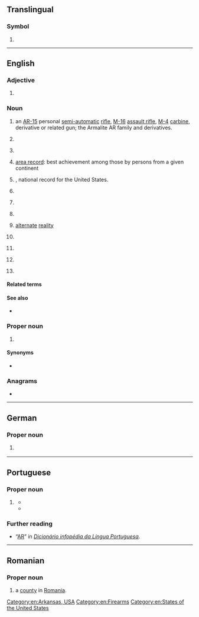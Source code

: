 {{also|Appendix:Variations of "ar"}}
==Translingual==
{{wikipedia}}

===Symbol===
{{mul-symbol}}

# {{ISO 3166|1|2|Argentina}}

----

==English==

===Adjective===
{{en-adj|-}}

# {{lb|en|statistics}} {{initialism of|en|autoregressive}}

===Noun===
{{en-noun|~}}

# {{lb|en|countable|weaponry}} an [[AR-15]] personal [[semi-automatic]] [[rifle]], [[M-16]] [[assault rifle]], [[M-4]] [[carbine]], derivative or related gun; the Armalite AR family and derivatives.
# {{lb|en|biochemistry}} {{init of|en|[[androgen]] [[receptor]]}}
# {{lb|en|accounting|uncountable|or|plurale tantum}} {{initialism of|en|accounts receivable}}
# {{lb|en|sports|countable}} [[area record]]: best achievement among those by persons from a given continent
# {{lb|en|sports|US|countable}} {{abbreviation of|en|[[American]] [[record]]}}, national record for the United States.
# {{lb|en|crime}} {{initialism of|en|[[armed]] [[robbery]]}}
# {{lb|en|computing|chiefly|uncountable}} {{initialism of|en|augmented reality}}
# {{lb|en|countable}} {{initialism of|en|aspect ratio}}
# {{lb|en|fan fiction}} [[alternate]] [[reality]]
# {{lb|en|meteorology}} {{initialism of|en|w:atmospheric river}}
# {{lb|en|emergency medicine}} {{initialism of|en|artificial respiration}}
# {{lb|en|philately|postal service}} {{initialism of|en|[[acknowledgment]] of [[receipt]]}}
# {{lb|en|law|politics}} {{initialism of|en|[[assembly]] [[resolution]]}}

====Related terms====
{{rel3|en|title=assembly resolution|
|SB
|HB
|SR
|AB
|HR
}}
{{rel3|en|title=augmented reality|
|[[VR]] ([[virtual reality]])
|[[RR]] ([[real reality]])
}}

====See also====
* {{sense|gun}} {{l|en|AK}}

===Proper noun===
{{en-proper noun}}

# {{form of|en|Postal abbreviation|Arkansas}}

====Synonyms====
* {{sense|Arkansas}} {{l|en|Ark.}} {{qualifier|standard, not postal, abbreviation}}

===Anagrams===
* {{anagrams|en|a=ar|RA|Ra}}

[[Category:en:Arkansas, USA]]
[[Category:en:Firearms]]
[[Category:en:States of the United States]]

----

==German==

===Proper noun===
{{head|de|proper noun}}

# {{form of|de|{{w|ISO 3166-2:CH}} code|{{l|de|Appenzell Ausserrhoden}}}} {{q|canton}}

----

==Portuguese==

===Proper noun===
{{pt-proper noun}}

# {{lb|pt|Portugal}} {{initialism of|pt|{{w|Assembleia da República}}||Assembly of the Republic, the unicameral parliament of Portugal}}
#* {{quote-journal|pt|date=2022-02-06|work=CNN Portugal|author=Paulo Portas
|title=Chega quer vice-presidente na '''AR'''. Como está a extrema-direita nos outros países da UE?
|url=https://cnnportugal.iol.pt/videos/chega-quer-vice-presidente-na-ar-como-esta-a-extrema-direita-nos-outros-paises-da-ue/620042800cf2c7ea0f179496
|passage=Foi uma das primeiras polémicas a sair das eleições legislativas: o Chega quer um lugar na vice-presidência da '''Assembleia da República''' - ao qual tem, tradicionalmente, direito, por ter sido a terceira força política mais votada - mas a esquerda ameaça vetar a proposta. Em Global, Paulo Portas explicou o que se passa noutros países europeus.}}
#* {{quote-journal|pt|date=2022-02-11|work=SAPO|author=Lusa
|title=BE quer explicações na '''AR''' de entidades envolvidas no processo eleitoral da emigração
|url=https://eco.sapo.pt/2022/02/11/be-quer-explicacoes-na-ar-de-entidades-envolvidas-no-processo-eleitoral-da-emigracao/
|passage=}}

===Further reading===
* “[https://www.infopedia.pt/dicionarios/siglas-abreviaturas/AR AR]” in ''[[:wikipedia:pt:Infopédia|Dicionário infopédia da Língua Portuguesa]]''.

----

==Romanian==

===Proper noun===
{{head|ro|proper noun}}

# {{abbreviation of|ro|Arad|dot=,}} a [[county]] in [[Romania]].